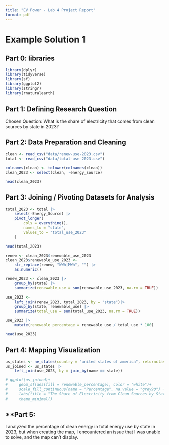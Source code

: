 ```yaml
---
title: "EV Power - Lab 4 Project Report"
format: pdf
---
```


# Example Solution 1

## **Part 0: libraries**

```r
library(dplyr)
library(tidyverse)
library(sf)
library(ggplot2)
library(stringr)
library(rnaturalearth)
```

## **Part 1:** **Defining Research Question**

Chosen Question: What is the share of electricity that comes from clean sources by state in 2023?

## **Part 2: Data Preparation and Cleaning**

```r
clean <- read_csv("data/renew-use-2023.csv")
total <- read_csv("data/total-use-2023.csv")

colnames(clean) <- tolower(colnames(clean))
clean_2023 <- select(clean, -energy_source)

head(clean_2023)
```

## **Part 3: Joining / Pivoting Datasets for Analysis**

```r
total_2023 <- total |> 
    select(-Energy_Source) |>
    pivot_longer(
        cols = everything(),
        names_to = "state",
        values_to = "total_use_2023"
    )

head(total_2023)

renew <- clean_2023$renewable_use_2023
clean_2023$renewable_use_2023 <- 
    str_replace(renew, "kWh|MWh", "") |>
    as.numeric()

renew_2023 <- clean_2023 |>
    group_by(state) |>
    summarize(renewable_use = sum(renewable_use_2023, na.rm = TRUE))

use_2023 <- 
    left_join(renew_2023, total_2023, by = "state")|>
    group_by(state, renewable_use) |>
    summarize(total_use = sum(total_use_2023, na.rm = TRUE))

use_2023 |>
    mutate(renewable_percentage = renewable_use / total_use * 100)

head(use_2023)
```

## **Part 4: Mapping Visualization**

```r
us_states <- ne_states(country = "united states of america", returnclass = "sf")
us_joined <- us_states |>
    left_join(use_2023, by = join_by(name == state))

# ggplot(us_joined)+
#     geom_sf(aes(fill = renewable_percentage), color = "white")+
#     scale_fill_continuous(name = "Percentage", na.value = "grey90") +
#     labs(title = "The Share of Electricity from Clean Sources by State") +
#     theme_minimal()
```

## **Part 5: 

I analyzed the percentage of clean energy in total energy use by state in 2023, but when creating the map, I encountered an issue that I was unable to solve, and the map can't display.